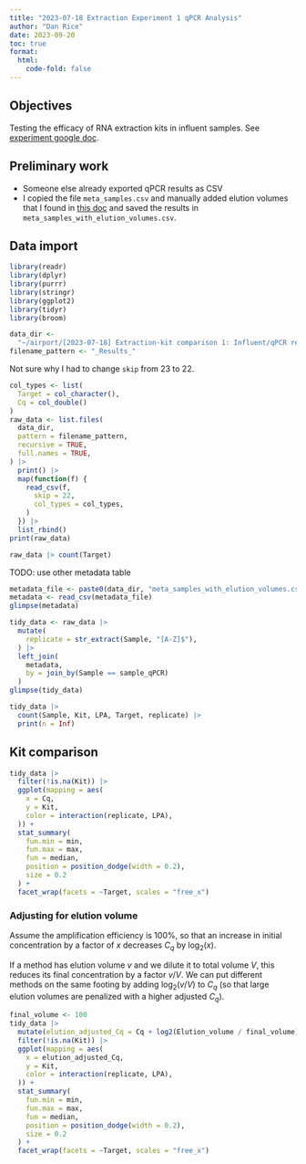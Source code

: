 ```yaml
---
title: "2023-07-18 Extraction Experiment 1 qPCR Analysis"
author: "Dan Rice"
date: 2023-09-20
toc: true
format:
  html:
    code-fold: false
---
```

## Objectives

Testing the efficacy of RNA extraction kits in influent samples.
See [experiment google doc](https://docs.google.com/document/d/1KOAolQzHvCE8dHVn9bxrBJwm7sLAHeJQQjzc_lslBf0/edit?usp=sharing).

## Preliminary work

- Someone else already exported qPCR results as CSV
- I copied the file `meta_samples.csv` and manually added elution volumes
  that I found in [this doc](https://docs.google.com/document/d/1AJfbucGj1frkfl2jfVNSlLgP2pjnAYZwiYy91Oy_wzg/edit#bookmark=id.atrajjxwxf20)
  and saved the results in `meta_samples_with_elution_volumes.csv`.

## Data import

```r
library(readr)
library(dplyr)
library(purrr)
library(stringr)
library(ggplot2)
library(tidyr)
library(broom)
```

```r
data_dir <-
  "~/airport/[2023-07-18] Extraction-kit comparison 1: Influent/qPCR results/"
filename_pattern <- "_Results_"
```

Not sure why I had to change `skip` from 23 to 22.

```r
col_types <- list(
  Target = col_character(),
  Cq = col_double()
)
raw_data <- list.files(
  data_dir,
  pattern = filename_pattern,
  recursive = TRUE,
  full.names = TRUE,
) |>
  print() |>
  map(function(f) {
    read_csv(f,
      skip = 22,
      col_types = col_types,
    )
  }) |>
  list_rbind()
print(raw_data)
```

```r
raw_data |> count(Target)
```

TODO: use other metadata table

```r
metadata_file <- paste0(data_dir, "meta_samples_with_elution_volumes.csv")
metadata <- read_csv(metadata_file)
glimpse(metadata)
```

```r
tidy_data <- raw_data |>
  mutate(
    replicate = str_extract(Sample, "[A-Z]$"),
  ) |>
  left_join(
    metadata,
    by = join_by(Sample == sample_qPCR)
  )
glimpse(tidy_data)
```

```r
tidy_data |>
  count(Sample, Kit, LPA, Target, replicate) |>
  print(n = Inf)
```

## Kit comparison

```r
tidy_data |>
  filter(!is.na(Kit)) |>
  ggplot(mapping = aes(
    x = Cq,
    y = Kit,
    color = interaction(replicate, LPA),
  )) +
  stat_summary(
    fun.min = min,
    fun.max = max,
    fun = median,
    position = position_dodge(width = 0.2),
    size = 0.2
  ) +
  facet_wrap(facets = ~Target, scales = "free_x")
```

### Adjusting for elution volume

Assume the amplification efficiency is 100%, so that
an increase in initial concentration by a factor of $x$
decreases $C_q$ by $\log_{2}(x)$.

If a method has elution volume $v$ and we dilute it to total volume $V$,
this reduces its final concentration by a factor $v / V$.
We can put different
methods on the same footing by adding $\log_{2}(v/V)$ to $C_q$
(so that large elution volumes are penalized with a higher adjusted $C_q$).

```r
final_volume <- 100
tidy_data |>
  mutate(elution_adjusted_Cq = Cq + log2(Elution_volume / final_volume)) |>
  filter(!is.na(Kit)) |>
  ggplot(mapping = aes(
    x = elution_adjusted_Cq,
    y = Kit,
    color = interaction(replicate, LPA),
  )) +
  stat_summary(
    fun.min = min,
    fun.max = max,
    fun = median,
    position = position_dodge(width = 0.2),
    size = 0.2
  ) +
  facet_wrap(facets = ~Target, scales = "free_x")
```

